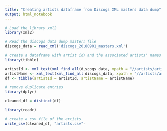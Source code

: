 ```yaml
---
title: "Creating artists dataframe from Discogs XML masters data dump"
output: html_notebook
---
```


```r
# Load the library xml2
library(xml2)

# Read the discogs data dump masters file
discogs_data = read_xml('discogs_20180901_masters.xml')
```
```r
# create a dataframe with artist ids and the associated artists' names
library(tibble)

artistId <- xml_text(xml_find_all(discogs_data, xpath = "//artists/artist/id"))
artistName <- xml_text(xml_find_all(discogs_data, xpath = "//artists/artist/name"))
df <- tibble(artistId = artistId, artistName = artistName)
```
```r
# remove duplicate entries
library(dplyr)

cleaned_df = distinct(df)
```
```r
library(readr)

# create a csv file of the artists
write_csv(cleaned_df, "artists.csv")
```


